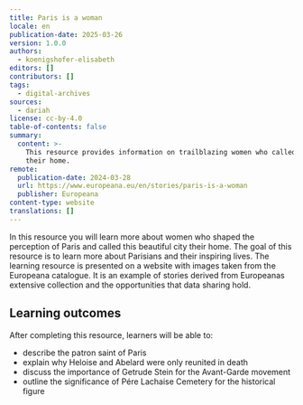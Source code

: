 ```yaml
---
title: Paris is a woman
locale: en
publication-date: 2025-03-26
version: 1.0.0
authors:
  - koenigshofer-elisabeth
editors: []
contributors: []
tags:
  - digital-archives
sources:
  - dariah
license: cc-by-4.0
table-of-contents: false
summary:
  content: >-
    This resource provides information on trailblazing women who called Paris
    their home.
remote:
  publication-date: 2024-03-28
  url: https://www.europeana.eu/en/stories/paris-is-a-woman
  publisher: Europeana
content-type: website
translations: []
---
```

In this resource you will learn more about women who shaped the perception of Paris and called this beautiful city their home. The goal of this resource is to learn more about Parisians and their inspiring lives. The learning resource is presented on a website with images taken from the Europeana catalogue. It is an example of stories derived from Europeanas extensive collection and the opportunities that data sharing hold.



<Figure src="/assets/content/assets/en/resources/external/paris-is-a-woman/lossy-page1-583px-gertrude-stein-sitting-on-a-sofa-in-her-paris-studio-library-of-congress.tif.webp" alt="Gertrude Stein holding a book while sitting on a sofa" alignment="stretch">

</Figure>

## Learning outcomes

After completing this resource, learners will be able to:

* describe the patron saint of Paris
* explain why Heloise and Abelard were only reunited in death
* discuss the importance of Getrude Stein for the Avant-Garde movement
* outline the significance of Pére Lachaise Cemetery for the historical figure

<ExternalResource title="Paris is a woman" subtitle="Click here to visit the Europeana website" url="https://www.europeana.eu/en/stories/paris-is-a-woman" />
